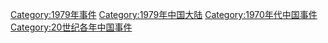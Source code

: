 [[Category:1979年事件|Category:1979年事件]]
[[Category:1979年中国大陆|Category:1979年中国大陆]]
[[Category:1970年代中国事件|Category:1970年代中国事件]]
[[Category:20世纪各年中国事件|Category:20世纪各年中国事件]]